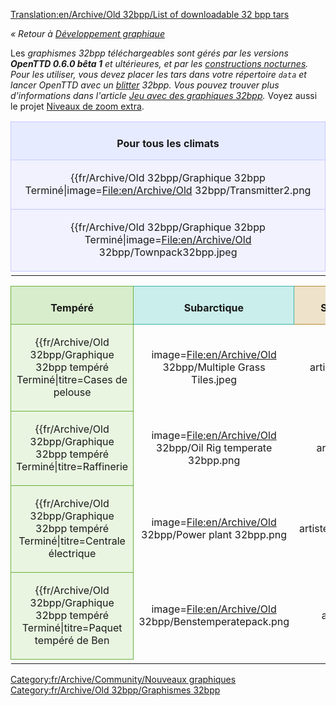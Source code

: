 [[Translation:en/Archive/Old 32bpp/List of downloadable 32 bpp tars]]

''« Retour à [[fr/Development/NewGRF/Main Page|Développement graphique]]''

Les ''graphismes 32bpp téléchargeables sont gérés par les versions '''OpenTTD 0.6.0 bêta 1''' et ultérieures, et par les [[fr/Archive/Community/Construction de nuit|constructions nocturnes]]. Pour les utiliser, vous devez placer les tars dans votre répertoire <code>data</code> et lancer OpenTTD avec un [[fr/Archive/Source/Blitter|blitter]] 32bpp. Vous pouvez trouver plus d'informations dans l'article [[fr/Community/NewGRF/Jeu avec des graphiques 32bpp|Jeu avec des graphiques 32bpp]].'' Voyez aussi le projet [[fr/Niveaux de zoom extra 32bpp|Niveaux de zoom extra]].

{| width="100%"
|-
|align="center" colspan="4" style="background-color: #e7ebff; border: 1px solid #c7c8fe; margin: 0; padding: 0.5em 1em 0em 1em;"|<font size="3">'''Pour tous les climats'''</font>
|-
|width="25%" valign="top" style="background-color: #f1f2fe; border: 1px solid #c7c8fe;"|

{{fr/Archive/Old 32bpp/Graphique 32bpp Terminé|image=File:en/Archive/Old 32bpp/Transmitter2.png
|titre=Émetteur
|artiste=LordAzamath
|codeur=LordAzamath
|fichier=https://www.tt-forums.net/download/file.php?id=82106
|forum=http://www.tt-forums.net/viewtopic.php?f=36&t=14549&start=3340#p645625
|notes=Tout commentaire dans le sujet du mixeur.
}}

|width="25%" valign="top" style="background-color: #f1f2fe; border: 1px solid #c7c8fe;"|

{{fr/Archive/Old 32bpp/Graphique 32bpp Terminé|image=File:en/Archive/Old 32bpp/Toolbar3.png
|titre=Barre d'outils principale
|artiste=Joed, Athanasios
|codeur=GeekToo
|fichier=http://www.tt-forums.net/download/file.php?id=81964
|forum=http://www.tt-forums.net/viewtopic.php?f=36&p=644152#p644152
|notes=Nouvelle version, icônes des gares remplacées
}}

|width="25%" valign="top" style="background-color: #f1f2fe; border: 1px solid #c7c8fe;"|

{{fr/Archive/Old 32bpp/Graphique 32bpp Terminé|image=File:en/Archive/Old 32bpp/Foster.png
|titre=Bus Hereford/Foster
|artiste=Geektoo
|codeur=GeekToo
|fichier=https://www.tt-forums.net/download/file.php?id=81177
|forum=http://www.tt-forums.net/viewtopic.php?p=640310#p640310
|notes=Encore [http://en.wiktionary.org/wiki/WIP en cours], mais codé pour être utilisé dans le jeu; tout commentaire dans le sujet du mixeur.
}}

|width="25%" valign="top" style="background-color: #f1f2fe; border: 1px solid #c7c8fe;"|

{{fr/Archive/Old 32bpp/Graphique 32bpp Terminé|image=File:en/Archive/Old 32bpp/Ufo.png
|titre=Petit et grand OVNI + Chasseur
|artiste=Wacki
|codeur=Soeb
|fichier=https://www.tt-forums.net/download/file.php?id=81792
|forum=http://tt-forums.net/viewtopic.php?f=36&t=14549&p=643883&hilit=#p643883
|notes=Tout commentaire sur le sujet du mixeur.
}}

|-
|valign="top" style="background-color: #f1f2fe; border: 1px solid #c7c8fe;"|

{{fr/Archive/Old 32bpp/Graphique 32bpp Terminé|image=File:en/Archive/Old 32bpp/Townpack32bpp.jpeg
|titre=Paquet de ville
|artiste=Ben
|codeur=Soeb
|fichier=https://www.tt-forums.net/download/file.php?id=82179
|forum=http://tt-forums.net/viewtopic.php?f=36&t=14549&p=646155
|notes=Remplace les routes et les chaussées. Tout commentaire dans le sujet du mixeur.
}}

|valign="top" style="background-color: #f1f2fe; border: 1px solid #c7c8fe;"|

{{fr/Archive/Old 32bpp/Graphique 32bpp Terminé|image=File:en/Archive/Old 32bpp/Squareselevated32bpp.png
|titre=Sélecteurs - surélevé
|artiste=Ben
|codeur=Soeb
|fichier=https://www.tt-forums.net/download/file.php?id=82009
|forum=http://tt-forums.net/viewtopic.php?f=36&t=14549&p=645114#p645114
|notes=Remplace les sélecteurs - version surélevée. Tout commentaire dans le sujet du mixeur.
}}

|valign="top" style="background-color: #f1f2fe; border: 1px solid #c7c8fe;"|

{{fr/Archive/Old 32bpp/Graphique 32bpp Terminé|image=File:en/Archive/Old 32bpp/Squaresnotelevated32bpp.png
|titre=Sélecteurs - non surélevés
|artiste=Ben
|codeur=Soeb
|fichier=https://www.tt-forums.net/download/file.php?id=82010
|forum=http://tt-forums.net/viewtopic.php?f=36&t=14549&p=645114#p645114
|notes=Remplace les sélecteurs - version non surélevée. Tout commentaire dans le sujet du mixeur.
}}

|valign="top" style="background-color: #f1f2fe; border: 1px solid #c7c8fe;"|

|-
|}

{| 
|-
|width="25%" align="center" style="background-color: #d8edcb; border: 1px solid #6ab23e; margin: 0; padding: 0.5em 1em 0em 1em;"|<font size="3">'''Tempéré'''</font>
|width="25%" align="center" style="background-color: #caeeeb; border: 1px solid #3bb5ab; margin: 0; padding: 0.5em 1em 0em 1em;"|<font size="3">'''Subarctique'''</font>
|width="25%" align="center" style="background-color: #eee2ca; border: 1px solid #b58b3b; margin: 0; padding: 0.5em 1em 0em 1em;"|<font size="3">'''Subtropical'''</font>
|width="25%" align="center" style="background-color: #d3ffb9; border: 1px solid #5bf000; margin: 0; padding: 0.5em 1em 0em 1em;"|<font size="3">'''Pays des jouets'''</font>
|-
|valign="top" style="background-color: #e9f5e1; border: 1px solid #6ab23e;"|

{{fr/Archive/Old 32bpp/Graphique 32bpp tempéré Terminé|titre=Cases de pelouse
|image=File:en/Archive/Old 32bpp/Multiple Grass Tiles.jpeg
|artiste=GeekToo
|codeur=GeekToo
|fichier=https://www.tt-forums.net/download/file.php?id=78740
|forum=http://www.tt-forums.net/viewtopic.php?p=625408#p625408
|notes=Remplace les cases de prairie du niveau de zoom d'origine.
}}

|valign="top" style="background-color: #e0f6f4; border: 1px solid #3bb5ab;"|

{{fr/Archive/Old 32bpp/Graphique 32bpp subarctique Terminé|titre=Centrale électrique
|image=File:en/Archive/Old 32bpp/Power plant 32bpp.png
|artiste=LordAzamath
|codeur=LordAzamath
|fichier=https://www.tt-forums.net/download/file.php?id=82178
|forum=http://www.tt-forums.net/viewtopic.php?f=36&t=14549&p=646149#p646145
|notes=Remplace la [[fr/Manual/Base Set/Industries/Centrale électrique|Centrale électrique]]. Inclut son cycle de construction. Un seul bogue connu... bientôt corrigé.
}}

|valign="top" style="background-color: #f6eee0; border: 1px solid #b58b3b;"|

{{fr/Archive/Old 32bpp/Graphique 32bpp subtropical Terminé|titre=Banque
|image=File:en/Archive/Old 32bpp/Banks.png
|artiste=LordAzamath
|codeur=LordAzamath
|fichier=https://www.tt-forums.net/download/file.php?id=78881
|forum=http://www.tt-forums.net/viewtopic.php?f=36&t=33351
|notes=Remplace la [[fr/Manual/Base Set/Industries/Banque|banque tropicale/arctique]].
}}

|valign="top" style="background-color: #e6ffd7; border: 1px solid #5bf000;"|

<!--
{{Graphique 32bpp Pays des jouets Terminé/Fr
|titre=
|image=
|artiste=
|codeur=
|fichier=
|forum=
|notes=
}}
-->

|-
|valign="top" style="background-color: #e9f5e1; border: 1px solid #6ab23e;"|

{{fr/Archive/Old 32bpp/Graphique 32bpp tempéré Terminé|titre=Raffinerie
|image=File:en/Archive/Old 32bpp/Oil Rig temperate 32bpp.png
|artiste=Wacki
|codeur=LordAzamath
|fichier=https://www.tt-forums.net/download/file.php?id=82012
|forum=http://www.tt-forums.net/viewtopic.php?f=36&t=14549&start=3340#p645115
|notes=Remplace la [[fr/Manual/Base Set/Industries/Raffinerie|raffinerie]]. L'héliport n'est pas à sa place, il sera corrigé dans le futur.
}}

|valign="top" style="background-color: #e0f6f4; border: 1px solid #3bb5ab;"|

{{fr/Archive/Old 32bpp/Graphique 32bpp subarctique Terminé|titre=Banque
|image=File:en/Archive/Old 32bpp/Banks.png
|artiste=LordAzamath
|codeur=LordAzamath
|fichier=https://www.tt-forums.net/download/file.php?id=78881
|forum=http://www.tt-forums.net/viewtopic.php?f=36&t=33351
|notes=Remplace la [[fr/Manual/Base Set/Industries/Banque|banque tropicale/arctique]].
}}

|valign="top" style="background-color: #f6eee0; border: 1px solid #b58b3b;"|

{{fr/Archive/Old 32bpp/Graphique 32bpp subtropical Terminé|titre=Appartements tropicaux
|image=File:en/Archive/Old 32bpp/Tropical Flats screenshot.png
|artiste=LordAzamath
|codeur=LordAzamath
|fichier=https://www.tt-forums.net/download/file.php?id=80019
|forum=http://www.tt-forums.net/viewtopic.php?p=626531#p626531
|notes=Remplace un bloc d'appartements subtropical.
}}

|valign="top" style="background-color: #e6ffd7; border: 1px solid #5bf000;"|

|-

|valign="top" style="background-color: #e9f5e1; border: 1px solid #6ab23e;"|

{{fr/Archive/Old 32bpp/Graphique 32bpp tempéré Terminé|titre=Centrale électrique
|image=File:en/Archive/Old 32bpp/Power plant 32bpp.png
|artiste=LordAzamath
|codeur=LordAzamath
|fichier=https://www.tt-forums.net/download/file.php?id=82178
|forum=http://www.tt-forums.net/viewtopic.php?f=36&t=14549&p=646149#p646145
|notes=Remplace la [[fr/Manual/Base Set/Industries/Centrale électrique|centrale électrique]]. Inclut son cycle de construction. Un bogue connu... sera bientôt corrigé.
}}

|valign="top" style="background-color: #e0f6f4; border: 1px solid #3bb5ab;"|

{{fr/Archive/Old 32bpp/Graphique 32bpp subarctique Terminé|titre=Pelouse arctique
|image=File:en/Archive/Old 32bpp/Arctic grass.png
|artiste=Alltaken
|codeur=Soeb
|fichier=http://www.tt-forums.net/download/file.php?id=91325
|forum=http://www.tt-forums.net/viewtopic.php?f=36&t=14549&p=693142#p693142
|notes=Encore une autre pelouse - pas de transition ou autres.
}}

|valign="top" style="background-color: #f6eee0; border: 1px solid #b58b3b;"|

|valign="top" style="background-color: #e6ffd7; border: 1px solid #5bf000;"|

|-
|valign="top" style="background-color: #e9f5e1; border: 1px solid #6ab23e;"|


{{fr/Archive/Old 32bpp/Graphique 32bpp tempéré Terminé|titre=Paquet tempéré de Ben
|image=File:en/Archive/Old 32bpp/Benstemperatepack.png
|artiste=Ben
|codeur=Soeb
|fichier=http://www.tt-forums.net/download/file.php?id=82625
|forum=http://www.tt-forums.net/viewtopic.php?p=648072#p648072
|notes=Remplace les routes, les voies ferrées (partiellement), les pelouses, les tunnels et 3 arbres. '''NOTE: vraiment dans le paquet: pelouse, pelouse irrégulière et sol nu.'''
}}

|valign="top" style="background-color: #e0f6f4; border: 1px solid #3bb5ab;"|

|valign="top" style="background-color: #f6eee0; border: 1px solid #b58b3b;"|

|valign="top" style="background-color: #e6ffd7; border: 1px solid #5bf000;"|

|-

|}


{{fr/Archive/Old 32bpp/Navbox Développement graphique}}

[[Category:fr/Archive/Community/Nouveaux graphiques]] [[Category:fr/Archive/Old 32bpp/Graphismes 32bpp]]